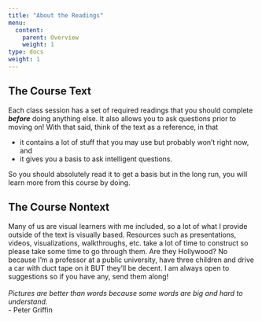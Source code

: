 ```yaml
---
title: "About the Readings"
menu:
  content:
    parent: Overview
    weight: 1
type: docs
weight: 1
---
```


## The Course Text
Each class session has a set of required readings that you should complete ***before*** doing anything else. It also allows you to ask questions prior to moving on! With that said, think of the text as a reference, in that

- it contains a lot of stuff that you may use but probably won't right now, and
- it gives you a basis to ask intelligent questions. 

So you should absolutely read it to get a basis but in the long run, you will learn more from this course by doing.

## The Course Nontext
Many of us are visual learners with me included, so a lot of what I provide outside of the text is visually based. Resources such as presentations, videos, visualizations, walkthroughs, etc. take a lot of time to construct so please take some time to go through them. Are they Hollywood? No because I'm a professor at a public university, have three children and drive a car with duct tape on it BUT they'll be decent. I am always open to suggestions so if you have any, send them along!
<br>
<br>
*Pictures are better than words because some words are big and hard to understand.* 
<br> 
- Peter Griffin

